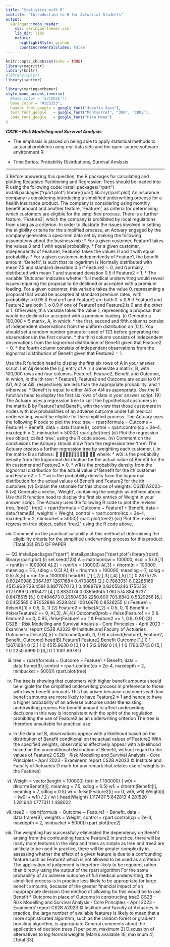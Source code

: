 ```yaml
---
title: "Statistics with R"
subtitle: "Introduction to R for Actuarial Students"
output:
  xaringan::moon_reader:
    css: xaringan-themer.css
    lib_dir: libs
    nature:
      highlightStyle: github
      countIncrementalSlides: false
---
```



```r
knitr::opts_chunk$set(echo = TRUE)
library(magrittr)
library(knitr)
#library(dplyr)
library(janitor)


```

```r
library(xaringanthemer)
style_mono_accent_inverse(
  #base_color = "#3C989E")(
  base_color = "#1c5253",
  header_font_google = google_font("Josefin Sans"),
  text_font_google   = google_font("Montserrat", "300", "300i"),
  code_font_google   = google_font("Fira Mono")
)
```

***CS2B – Risk Modelling and Survival Analysis ***


* The emphasis is placed on being able to apply statistical methods to actuarial problems using real data sets and the open-source software environment R. 

* Time Series. Probability Distributions, Survival Analysis

---

3 Before answering this question, the R packages for calculating and plotting Recursive
Partitioning and Regression Trees should be loaded into R using the following code:
install.packages("rpart")
install.packages("rpart.plot")
library(rpart)
library(rpart.plot)
An insurance company is considering introducing a simplified underwriting process
for a health insurance product. The company is considering using monthly benefit
amount and another feature, ‘Feature1’, as criteria for determining which customers
are eligible for the simplified process. There is a further feature, ‘Feature2’, which the
company is prohibited by local regulations from using as a criterion.
In order to illustrate the issues involved in setting the eligibility criteria for the
simplified process, an Actuary engaged by the company generates a specimen data set
by making the following assumptions about the business mix:
* For a given customer, Feature1 takes the values 0 and 1 with equal probability.
* For a given customer, independently of Feature1, Feature2 takes the values 0 and
1 with equal probability.
* For a given customer, independently of Feature1, the benefit amount, ‘Benefit’, is
such that its logarithm is Normally distributed with mean 7.5 and standard
deviation 0.5 if Feature2 = 0, and Normally distributed with mean 7 and standard
deviation 0.5 if Feature2 = 1.
* The variable ‘Outcome’ indicates whether full medical underwriting would reveal
issues requiring the proposal to be declined or accepted with a premium loading.
For a given customer, this variable takes the value 0, representing a proposal that
would be accepted at standard premium rates, with probability:
o 0.95 if Feature1 and Feature2 are both 0.
o 0.8 if Feature1 and Feature2 are both 1.
o 0.9 if one of Feature1 and Feature2 is 0 and the other is 1.
Otherwise, this variable takes the value 1, representing a proposal that would be
declined or accepted with a premium loading.
(i) Generate a 100,000 × 5 matrix, A, in which:
* the first, second and fifth columns consist of independent observations
from the uniform distribution on [0,1]. You should set a random number
generator seed of 123 before generating the observations in the first
column.
* the third column consists of independent observations from the lognormal
distribution of Benefit given that Feature2 = 0.
* the fourth column consists of independent observations from the
lognormal distribution of Benefit given that Feature2 = 1.

Use the R function head to display the first six rows of A in your answer
script. 
Let Aij denote the (i,j) entry of A.
(ii) Generate a matrix, B, with 100,000 rows and four columns, Feature1,
Feature2, Benefit and Outcome, in which, in the ith row:
* Feature1, Feature2 and Outcome are equal to 0 if Ai1, Ai2 or Ai5,
respectively are less than the appropriate probability, and 1 otherwise.
* Benefit is equal to either Ai3 or Ai4 as appropriate.
Use the R function head to display the first six rows of data in your answer
script. [9]
The Actuary uses a regression tree to split the hypothetical customers in the matrix B
by Feature1 and Benefit, with the view that those customers in nodes with low
probabilities of an adverse outcome under full medical underwriting, would be
eligible for the simplified process. The Actuary uses the following R code to plot the
tree:
tree = rpart(formula = Outcome ~ Feature1 + Benefit,
data = data.frame(B), control = rpart.control(cp = 2e-4,
maxdepth = 2, minbucket = 5000))
rpart.plot(tree)
(iii) Plot the regression tree object, called ‘tree’, using the R code above. 
(iv) Comment on the conclusions the Actuary should draw from the regression tree
‘tree’. 
The Actuary creates a further regression tree by weighting each customer, i, in the
matrix B as follows:
􀰭
􀰮􁈺􀯪􀰬􀳔􀬾􀯪􀰭􀳔􁈻
𝑤􀯜
where:
* w0i is the probability density from the lognormal distribution for the actual value
of Benefit for the ith customer and Feature2 = 0.
* w1i is the probability density from the lognormal distribution for the actual value
of Benefit for the ith customer and Feature2 = 1.
* wi is the probability density from the lognormal distribution for the actual values
of Benefit and Feature2 for the ith customer.
(v) Explain the rationale for this choice of weights. 
CS2B A2023–8
(vi) Generate a vector, ‘Weight’, containing the weights as defined above. Use the
R function head to display the first six entries of Weight in your answer
script. 
The Actuary uses the following R code to plot the revised tree, ‘tree2’:
tree2 = rpart(formula = Outcome ~ Feature1 + Benefit,
data = data.frame(B), weights = Weight,
control = rpart.control(cp = 2e-4, maxdepth = 2,
minbucket = 5000))
rpart.plot(tree2)
(vii) Plot the revised regression tree object, called ‘tree2’, using the R code above.

(viii) Comment on the practical suitability of this method of determining the
eligibility criteria for the simplified underwriting process for this product. 
[Total 33]
END OF PAPER

--- Q3
install.packages("rpart")
install.packages("rpart.plot")
library(rpart)
library(rpart.plot)
(i) set.seed(123) 
A = matrix(nrow = 100000, ncol = 5) 
A[,1] = runif(n = 100000) 
A[,2] = runif(n = 100000) 
A[,3] = rlnorm(n = 100000, meanlog = 7.5, sdlog = 0.5) 
A[,4] = rlnorm(n = 100000, meanlog = 7, sdlog = 0.5) 
A[,5] = runif(n = 100000) 
head(A) 
[,1] [,2] [,3] [,4] [,5]
[1,] 0.2875775 0.60240988 2064.197 1267.1684 0.4708851
[2,] 0.7883051 0.02285169 4515.963 728.4591 0.8977670
[3,] 0.4089769 0.82056246 1755.152 512.0199 0.7615472
[4,] 0.8830174 0.03656945 1760.574 884.9737 0.6478515
[5,] 0.9404673 0.23504938 2250.600 703.6842 0.5329256
[6,] 0.0455565 0.87053886 3528.840 1001.6978 0.8526255 
(ii)
Feature1 = ifelse(A[,1] < 0.5, 0, 1) [2]
Feature2 = ifelse(A[,2] < 0.5, 0, 1) 
Benefit = ifelse(Feature2 == 0, A[,3], A[,4]) 
Outcome0prob = ifelse(Feature1 == 0 & Feature2 == 0,
0.95, ifelse(Feature1 == 1 & Feature2 == 1, 0.8, 0.9)) [2]
CS2B - Risk Modelling and Survival Analysis - Core Principles - April 2023 - Examiners’ report
CS2B A2023 © Institute and Faculty of Actuaries
Outcome = ifelse(A[,5] < Outcome0prob, 0, 1) 
B = cbind(Feature1, Feature2, Benefit, Outcome) 
head(B) 
Feature1 Feature2 Benefit Outcome
[1,] 0 1 1267.1684 0
[2,] 1 0 4515.9630 0
[3,] 0 1 512.0199 0
[4,] 1 0 1760.5743 0
[5,] 1 0 2250.5999 0
[6,] 0 1 1001.6978 0

(iii)
tree = rpart(formula = Outcome ~ Feature1 + Benefit,
data = data.frame(B), control = rpart.control(cp = 2e-4,
maxdepth = 2, minbucket = 5000))
rpart.plot(tree) 

(iv)
The tree is showing that customers with higher benefit amounts should be eligible
for the simplified underwriting process in preference to those with lower benefit
amounts 
This has arisen because customers with low benefit amounts are more likely to have Feature2 = 1 
and hence to have a higher probability of an adverse outcome under the existing underwriting process 
For benefit amount to affect underwriting decisions in this way is inconsistent with
the spirit of the regulation prohibiting the use of Feature2 as an underwriting criterion 
The tree is therefore unsuitable for practical use 
(v)
In the data set B, observations appear with a likelihood based on the distribution of Benefit conditional on the actual values of Feature2 
With the specified weights, observations effectively appear with a likelihood based
on the unconditional distribution of Benefit, without regard to the values of Feature2 
CS2B - Risk Modelling and Survival Analysis - Core Principles - April 2023 - Examiners’ report
CS2B A2023 © Institute and Faculty of Actuaries
(1 mark for any remark that relates use of weights to the Features)
(vi) Weight = vector(length = 100000) 
for(i in 1:100000) { 
w0i = dlnorm(Benefit[i], meanlog = 7.5, sdlog = 0.5) 
w1i = dlnorm(Benefit[i], meanlog = 7, sdlog = 0.5) 
wi = ifelse(Feature2[i] == 0, w0i, w1i) 
Weight[i] = (w0i + w1i) / 2 / wi 
}
head(Weight) 
 1.117407 5.642813 4.281520 1.281643 1.777311 1.488022 
(vii)
tree2 = rpart(formula = Outcome ~ Feature1 + Benefit,
data = data.frame(B), weights = Weight,
control = rpart.control(cp = 2e-4, maxdepth = 2, minbucket = 5000))
rpart.plot(tree2) 

(viii)
The weighting has successfully eliminated the dependency on Benefit arising from
the confounding feature Feature2 
In practice, there will be many more features in the data and trees as simple as tree
and tree2 are unlikely to be used 
In practice, there will be greater complexity in assessing whether the effect of a given feature is due to a confounding feature such as Feature2 which is not allowed to be
used as a criterion 
The application of judgement is therefore likely to be required, rather than directly
using the output of the rpart algorithm 
For the same probability of an adverse outcome of full medical underwriting, the simplified process is in practice less likely to be appropriate for large benefit amounts, because of the greater financial impact of an inappropriate decision 
One method of allowing for this would be to use Benefit * Outcome in place of
Outcome in constructing tree2 
CS2B - Risk Modelling and Survival Analysis - Core Principles - April 2023 - Examiners’ report
CS2B A2023 © Institute and Faculty of Actuaries
In practice, the large number of available features is likely to mean that a more sophisticated algorithm, such as the random forest or gradient boosting algorithm, is appropriate 
General comments about the application of decision trees [1 per point, maximum 2]
Discussion of alternatives to log Normal weights 
[Marks available 10, maximum 4]
[Total 33]